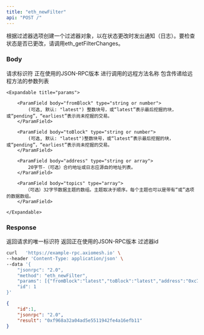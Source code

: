 ```yaml
---
title: "eth_newFilter"
api: "POST /"
---
```


根据过滤器选项创建一个过滤器对象，以在状态更改时发出通知（日志）。要检查状态是否已更改，请调用eth_getFilterChanges。
### Body

<ParamField body="id" type="number" placeholder="1">
  请求标识符
</ParamField>

<ParamField body="jsonrpc" type="string" placeholder="2.0">
  正在使用的JSON-RPC版本
</ParamField>

<ParamField body="method" type="string" placeholder="eth_newFilter">
  进行调用的远程方法名称
</ParamField>


<ParamField body="params" type="array">
    包含传递给远程方法的参数列表

    <Expandable title="params">

        <ParamField body="fromBlock" type="string or number">
            (可选, 默认: "latest") 整数块号，或“latest”表示最后挖掘的块，或“pending”，“earliest”表示尚未挖掘的交易。
        </ParamField>

        <ParamField body="toBlock" type="string or number">
            (可选, 默认: "latest")整数块号，或“latest”表示最后挖掘的块，或“pending”，“earliest”表示尚未挖掘的交易。
        </ParamField>

        <ParamField body="address" type="string or array">
            20字节-（可选）合约地址或日志应源自的地址列表。
        </ParamField>

        <ParamField body="topics" type="array">
           （可选）32字节数据主题的数组。主题取决于顺序。每个主题也可以是带有“或”选项的数据数组。
        </ParamField>

    </Expandable>

</ParamField>

### Response

<ResponseField name="id" type="number">
    返回请求的唯一标识符
</ResponseField>

<ResponseField name="jsonrpc" type="string">
    返回正在使用的JSON-RPC版本
</ResponseField>

<ResponseField name="filterId" type="string">
    过滤器id
</ResponseField>    

<RequestExample>

```bash Example Request
curl   'https://example-rpc.axiomesh.io' \
--header 'Content-Type: application/json' \
--data '{
    "jsonrpc": "2.0",
    "method": "eth_newFilter",
    "params": [{"fromBlock":"latest","toBlock":"latest","address":"0xc7F999b83Af6DF9e67d0a37Ee7e900bF38b3D013"}],
    "id": 1
}'
```

</RequestExample>

<ResponseExample>

```json Response
{
    "id":1,
    "jsonrpc": "2.0",
    "result": "0xf968a32a04ad5e5511942fe4a16efb11" 
}
```

</ResponseExample>